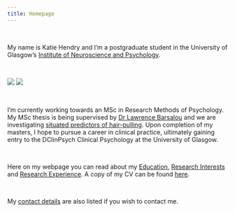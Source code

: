 ```yaml
---
title: Homepage
---
```

&nbsp;
&nbsp;
&nbsp;
&nbsp;
&nbsp;
&nbsp;

My name is Katie Hendry and I'm a postgraduate student in the University of Glasgow's [Institute of Neuroscience and Psychology](http://www.gla.ac.uk/researchinstitutes/neurosciencepsychology/).

&nbsp;
&nbsp;


![](images/graduationresized.jpg)
![](images/posterresized.jpg)

&nbsp;
&nbsp;

I'm currently working towards an MSc in Research Methods of Psychology. My MSc thesis is being supervised by [Dr Lawrence Barsalou](http://barsaloulab.org/lab-members/lawrence-barsalou/) and we are investigating [situated predictors of hair-pulling](researchexperience.html). Upon completion of my masters, I hope to pursue a career in clinical practice, ultimately gaining entry to the DClinPsych Clinical Psychology at the University of Glasgow.

&nbsp;
&nbsp;

Here on my webpage you can read about my [Education](education.html), [Research Interests](researchinterests.html) and [Research Experience](researchexperience.html). A copy of my CV can be found [here](Cirriculum Vitae Final PDF.pdf).

&nbsp;

My [contact details](contactdetails.html) are also listed if you wish to contact me.

&nbsp;
&nbsp;
